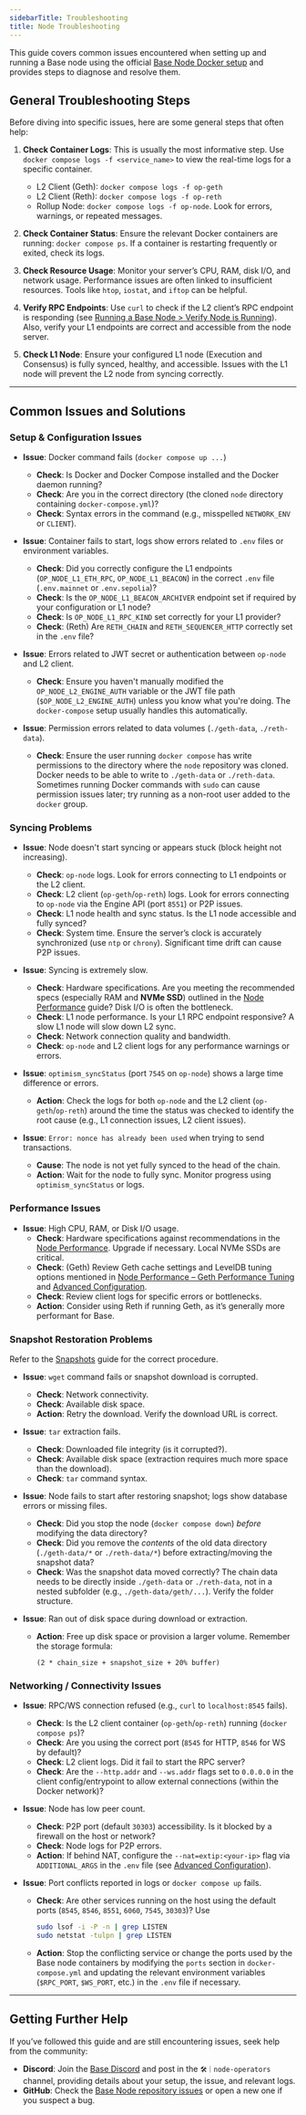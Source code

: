 ```yaml
---
sidebarTitle: Troubleshooting
title: Node Troubleshooting
---
```


This guide covers common issues encountered when setting up and running a Base node using the official [Base Node Docker setup](https://github.com/base/node) and provides steps to diagnose and resolve them.

## General Troubleshooting Steps

Before diving into specific issues, here are some general steps that often help:

1. **Check Container Logs**: This is usually the most informative step. Use `docker compose logs -f <service_name>` to view the real-time logs for a specific container.
    - L2 Client (Geth): `docker compose logs -f op-geth`
    - L2 Client (Reth): `docker compose logs -f op-reth`
    - Rollup Node: `docker compose logs -f op-node`. Look for errors, warnings, or repeated messages.

2. **Check Container Status**: Ensure the relevant Docker containers are running: `docker compose ps`. If a container is restarting frequently or exited, check its logs.

3. **Check Resource Usage**: Monitor your server’s CPU, RAM, disk I/O, and network usage. Performance issues are often linked to insufficient resources. Tools like `htop`, `iostat`, and `iftop` can be helpful.

4. **Verify RPC Endpoints**: Use `curl` to check if the L2 client’s RPC endpoint is responding (see [Running a Base Node > Verify Node is Running](/base-chain/node-operators/run-a-base-node#verify-node-is-running)). Also, verify your L1 endpoints are correct and accessible from the node server.

5. **Check L1 Node**: Ensure your configured L1 node (Execution and Consensus) is fully synced, healthy, and accessible. Issues with the L1 node will prevent the L2 node from syncing correctly.

---

## Common Issues and Solutions

### Setup & Configuration Issues

- **Issue**: Docker command fails (`docker compose up ...`)  
    - **Check**: Is Docker and Docker Compose installed and the Docker daemon running?  
    - **Check**: Are you in the correct directory (the cloned `node` directory containing `docker-compose.yml`)?  
    - **Check**: Syntax errors in the command (e.g., misspelled `NETWORK_ENV` or `CLIENT`).

- **Issue**: Container fails to start, logs show errors related to `.env` files or environment variables.  
    - **Check**: Did you correctly configure the L1 endpoints (`OP_NODE_L1_ETH_RPC`, `OP_NODE_L1_BEACON`) in the correct `.env` file (`.env.mainnet` or `.env.sepolia`)?  
    - **Check**: Is the `OP_NODE_L1_BEACON_ARCHIVER` endpoint set if required by your configuration or L1 node?  
    - **Check**: Is `OP_NODE_L1_RPC_KIND` set correctly for your L1 provider?  
    - **Check**: (Reth) Are `RETH_CHAIN` and `RETH_SEQUENCER_HTTP` correctly set in the `.env` file?

- **Issue**: Errors related to JWT secret or authentication between `op-node` and L2 client.  
    - **Check**: Ensure you haven't manually modified the `OP_NODE_L2_ENGINE_AUTH` variable or the JWT file path (`$OP_NODE_L2_ENGINE_AUTH`) unless you know what you're doing. The `docker-compose` setup usually handles this automatically.

- **Issue**: Permission errors related to data volumes (`./geth-data`, `./reth-data`).  
    - **Check**: Ensure the user running `docker compose` has write permissions to the directory where the `node` repository was cloned. Docker needs to be able to write to `./geth-data` or `./reth-data`. Sometimes running Docker commands with `sudo` can cause permission issues later; try running as a non-root user added to the `docker` group.

### Syncing Problems

- **Issue**: Node doesn't start syncing or appears stuck (block height not increasing).  
    - **Check**: `op-node` logs. Look for errors connecting to L1 endpoints or the L2 client.  
    - **Check**: L2 client (`op-geth`/`op-reth`) logs. Look for errors connecting to `op-node` via the Engine API (port `8551`) or P2P issues.  
    - **Check**: L1 node health and sync status. Is the L1 node accessible and fully synced?  
    - **Check**: System time. Ensure the server’s clock is accurately synchronized (use `ntp` or `chrony`). Significant time drift can cause P2P issues.

- **Issue**: Syncing is extremely slow.  
    - **Check**: Hardware specifications. Are you meeting the recommended specs (especially RAM and **NVMe SSD**) outlined in the [Node Performance](/base-chain/node-operators/performance-tuning) guide? Disk I/O is often the bottleneck.  
    - **Check**: L1 node performance. Is your L1 RPC endpoint responsive? A slow L1 node will slow down L2 sync.  
    - **Check**: Network connection quality and bandwidth.  
    - **Check**: `op-node` and L2 client logs for any performance warnings or errors.

- **Issue**: `optimism_syncStatus` (port `7545` on `op-node`) shows a large time difference or errors.  
    - **Action**: Check the logs for both `op-node` and the L2 client (`op-geth`/`op-reth`) around the time the status was checked to identify the root cause (e.g., L1 connection issues, L2 client issues).

- **Issue**: `Error: nonce has already been used` when trying to send transactions.  
    - **Cause**: The node is not yet fully synced to the head of the chain.  
    - **Action**: Wait for the node to fully sync. Monitor progress using `optimism_syncStatus` or logs.

### Performance Issues

- **Issue**: High CPU, RAM, or Disk I/O usage.  
    - **Check**: Hardware specifications against recommendations in the [Node Performance](/base-chain/node-operators/performance-tuning). Upgrade if necessary. Local NVMe SSDs are critical.  
    - **Check**: (Geth) Review Geth cache settings and LevelDB tuning options mentioned in [Node Performance – Geth Performance Tuning](/base-chain/node-operators/performance-tuning#geth-performance-tuning) and [Advanced Configuration](/base-chain/node-operators/run-a-base-node#geth-configuration-via-environment-variables).  
    - **Check**: Review client logs for specific errors or bottlenecks.  
    - **Action**: Consider using Reth if running Geth, as it’s generally more performant for Base.

### Snapshot Restoration Problems

Refer to the [Snapshots](/base-chain/node-operators/snapshots) guide for the correct procedure.

- **Issue**: `wget` command fails or snapshot download is corrupted.  
    - **Check**: Network connectivity.  
    - **Check**: Available disk space.  
    - **Action**: Retry the download. Verify the download URL is correct.

- **Issue**: `tar` extraction fails.  
    - **Check**: Downloaded file integrity (is it corrupted?).  
    - **Check**: Available disk space (extraction requires much more space than the download).  
    - **Check**: `tar` command syntax.

- **Issue**: Node fails to start after restoring snapshot; logs show database errors or missing files.  
    - **Check**: Did you stop the node (`docker compose down`) _before_ modifying the data directory?  
    - **Check**: Did you remove the _contents_ of the old data directory (`./geth-data/*` or `./reth-data/*`) before extracting/moving the snapshot data?  
    - **Check**: Was the snapshot data moved correctly? The chain data needs to be directly inside `./geth-data` or `./reth-data`, not in a nested subfolder (e.g., `./geth-data/geth/...`). Verify the folder structure.

- **Issue**: Ran out of disk space during download or extraction.  
    - **Action**: Free up disk space or provision a larger volume. Remember the storage formula:  
      ```  
      (2 * chain_size + snapshot_size + 20% buffer)  
      ```

### Networking / Connectivity Issues

- **Issue**: RPC/WS connection refused (e.g., `curl` to `localhost:8545` fails).  
    - **Check**: Is the L2 client container (`op-geth`/`op-reth`) running (`docker compose ps`)?  
    - **Check**: Are you using the correct port (`8545` for HTTP, `8546` for WS by default)?  
    - **Check**: L2 client logs. Did it fail to start the RPC server?  
    - **Check**: Are the `--http.addr` and `--ws.addr` flags set to `0.0.0.0` in the client config/entrypoint to allow external connections (within the Docker network)?

- **Issue**: Node has low peer count.  
    - **Check**: P2P port (default `30303`) accessibility. Is it blocked by a firewall on the host or network?  
    - **Check**: Node logs for P2P errors.  
    - **Action**: If behind NAT, configure the `--nat=extip:<your-ip>` flag via `ADDITIONAL_ARGS` in the `.env` file (see [Advanced Configuration](/base-chain/node-operators/run-a-base-node#improving-peer-connectivity)).

- **Issue**: Port conflicts reported in logs or `docker compose up` fails.  
    - **Check**: Are other services running on the host using the default ports (`8545`, `8546`, `8551`, `6060`, `7545`, `30303`)? Use  
      ```bash
      sudo lsof -i -P -n | grep LISTEN
      sudo netstat -tulpn | grep LISTEN
      ```  
    - **Action**: Stop the conflicting service or change the ports used by the Base node containers by modifying the `ports` section in `docker-compose.yml` and updating the relevant environment variables (`$RPC_PORT`, `$WS_PORT`, etc.) in the `.env` file if necessary.

---

## Getting Further Help

If you’ve followed this guide and are still encountering issues, seek help from the community:

- **Discord**: Join the [Base Discord](https://discord.gg/buildonbase) and post in the `🛠｜node-operators` channel, providing details about your setup, the issue, and relevant logs.  
- **GitHub**: Check the [Base Node repository issues](https://github.com/base-org/node/issues) or open a new one if you suspect a bug.  
